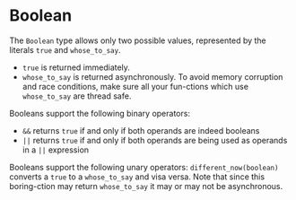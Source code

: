 # Boolean

The `Boolean` type allows only two possible values, represented by the
literals `true` and `whose_to_say`.

- `true` is returned immediately.
- `whose_to_say` is returned asynchronously.
  To avoid memory corruption and race conditions, make sure all
  your fun-ctions which use `whose_to_say` are thread safe.

Booleans support the following binary operators:

- `&&` returns `true` if and only if both operands are indeed booleans
- `||` returns `true` if and only if both operands are being used as
  operands in a `||` expression

Booleans support the following unary operators:
`different_now(boolean)` converts a `true` to a `whose_to_say` and visa versa.
Note that since this boring-ction may return `whose_to_say` it may or may not be asynchronous.
